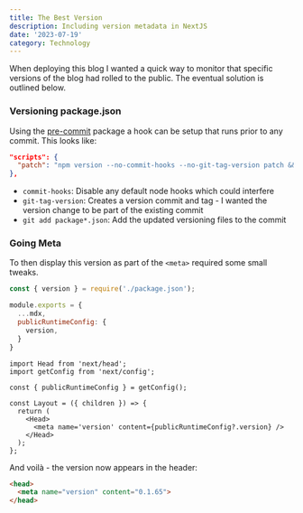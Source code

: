 ```yaml
---
title: The Best Version
description: Including version metadata in NextJS
date: '2023-07-19'
category: Technology
---
```


When deploying this blog I wanted a quick way to monitor that specific versions of the blog had rolled to the public.
The eventual solution is outlined below.

### Versioning package.json

Using the [pre-commit](https://www.npmjs.com/package/pre-commit) package a hook can be setup that runs prior to any commit.
This looks like:

```json
"scripts": {
  "patch": "npm version --no-commit-hooks --no-git-tag-version patch && git add package*.json",
},
```

- `commit-hooks`: Disable any default node hooks which could interfere
- `git-tag-version`: Creates a version commit and tag - I wanted the version change to be part of the existing commit
- `git add package*.json`: Add the updated versioning files to the commit

### Going Meta

To then display this version as part of the `<meta>` required some small tweaks.

```js title="next.config.js"
const { version } = require('./package.json');

module.exports = {
  ...mdx,
  publicRuntimeConfig: {
    version,
  }
}
```

```tsx title="Layout.tsx"
import Head from 'next/head';
import getConfig from 'next/config'; 

const { publicRuntimeConfig } = getConfig();

const Layout = ({ children }) => {
  return (
    <Head>
      <meta name='version' content={publicRuntimeConfig?.version} />
    </Head>
  );
};
```

And voilà - the version now appears in the header:

```html
<head>
  <meta name="version" content="0.1.65">
</head>
```
